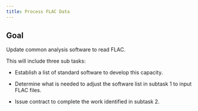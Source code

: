 ```yaml
---
title: Process FLAC Data
---
```


## Goal

Update common analysis software to read FLAC.

This will include three sub tasks:

-   Establish a list of standard software to develop this capacity.

-   Determine what is needed to adjust the software list in subtask 1 to input FLAC files.

-   Issue contract to complete the work identified in subtask 2.

